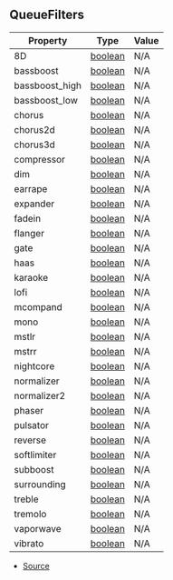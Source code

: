 ## QueueFilters

| Property | Type | Value |
| ----------- | ----------- | ----------- |
| 8D | [boolean](https://developer.mozilla.org/en-US/docs/Web/JavaScript/Reference/Global_Objects/Boolean) | N/A |
| bassboost | [boolean](https://developer.mozilla.org/en-US/docs/Web/JavaScript/Reference/Global_Objects/Boolean) | N/A |
| bassboost_high | [boolean](https://developer.mozilla.org/en-US/docs/Web/JavaScript/Reference/Global_Objects/Boolean) | N/A |
| bassboost_low | [boolean](https://developer.mozilla.org/en-US/docs/Web/JavaScript/Reference/Global_Objects/Boolean) | N/A |
| chorus | [boolean](https://developer.mozilla.org/en-US/docs/Web/JavaScript/Reference/Global_Objects/Boolean) | N/A |
| chorus2d | [boolean](https://developer.mozilla.org/en-US/docs/Web/JavaScript/Reference/Global_Objects/Boolean) | N/A |
| chorus3d | [boolean](https://developer.mozilla.org/en-US/docs/Web/JavaScript/Reference/Global_Objects/Boolean) | N/A |
| compressor | [boolean](https://developer.mozilla.org/en-US/docs/Web/JavaScript/Reference/Global_Objects/Boolean) | N/A |
| dim | [boolean](https://developer.mozilla.org/en-US/docs/Web/JavaScript/Reference/Global_Objects/Boolean) | N/A |
| earrape | [boolean](https://developer.mozilla.org/en-US/docs/Web/JavaScript/Reference/Global_Objects/Boolean) | N/A |
| expander | [boolean](https://developer.mozilla.org/en-US/docs/Web/JavaScript/Reference/Global_Objects/Boolean) | N/A |
| fadein | [boolean](https://developer.mozilla.org/en-US/docs/Web/JavaScript/Reference/Global_Objects/Boolean) | N/A |
| flanger | [boolean](https://developer.mozilla.org/en-US/docs/Web/JavaScript/Reference/Global_Objects/Boolean) | N/A |
| gate | [boolean](https://developer.mozilla.org/en-US/docs/Web/JavaScript/Reference/Global_Objects/Boolean) | N/A |
| haas | [boolean](https://developer.mozilla.org/en-US/docs/Web/JavaScript/Reference/Global_Objects/Boolean) | N/A |
| karaoke | [boolean](https://developer.mozilla.org/en-US/docs/Web/JavaScript/Reference/Global_Objects/Boolean) | N/A |
| lofi | [boolean](https://developer.mozilla.org/en-US/docs/Web/JavaScript/Reference/Global_Objects/Boolean) | N/A |
| mcompand | [boolean](https://developer.mozilla.org/en-US/docs/Web/JavaScript/Reference/Global_Objects/Boolean) | N/A |
| mono | [boolean](https://developer.mozilla.org/en-US/docs/Web/JavaScript/Reference/Global_Objects/Boolean) | N/A |
| mstlr | [boolean](https://developer.mozilla.org/en-US/docs/Web/JavaScript/Reference/Global_Objects/Boolean) | N/A |
| mstrr | [boolean](https://developer.mozilla.org/en-US/docs/Web/JavaScript/Reference/Global_Objects/Boolean) | N/A |
| nightcore | [boolean](https://developer.mozilla.org/en-US/docs/Web/JavaScript/Reference/Global_Objects/Boolean) | N/A |
| normalizer | [boolean](https://developer.mozilla.org/en-US/docs/Web/JavaScript/Reference/Global_Objects/Boolean) | N/A |
| normalizer2 | [boolean](https://developer.mozilla.org/en-US/docs/Web/JavaScript/Reference/Global_Objects/Boolean) | N/A |
| phaser | [boolean](https://developer.mozilla.org/en-US/docs/Web/JavaScript/Reference/Global_Objects/Boolean) | N/A |
| pulsator | [boolean](https://developer.mozilla.org/en-US/docs/Web/JavaScript/Reference/Global_Objects/Boolean) | N/A |
| reverse | [boolean](https://developer.mozilla.org/en-US/docs/Web/JavaScript/Reference/Global_Objects/Boolean) | N/A |
| softlimiter | [boolean](https://developer.mozilla.org/en-US/docs/Web/JavaScript/Reference/Global_Objects/Boolean) | N/A |
| subboost | [boolean](https://developer.mozilla.org/en-US/docs/Web/JavaScript/Reference/Global_Objects/Boolean) | N/A |
| surrounding | [boolean](https://developer.mozilla.org/en-US/docs/Web/JavaScript/Reference/Global_Objects/Boolean) | N/A |
| treble | [boolean](https://developer.mozilla.org/en-US/docs/Web/JavaScript/Reference/Global_Objects/Boolean) | N/A |
| tremolo | [boolean](https://developer.mozilla.org/en-US/docs/Web/JavaScript/Reference/Global_Objects/Boolean) | N/A |
| vaporwave | [boolean](https://developer.mozilla.org/en-US/docs/Web/JavaScript/Reference/Global_Objects/Boolean) | N/A |
| vibrato | [boolean](https://developer.mozilla.org/en-US/docs/Web/JavaScript/Reference/Global_Objects/Boolean) | N/A |


- [Source](https://github.com/Androz2091/discord-player/blob/cb6c009/packages/discord-player/src/types/types.ts#L18)